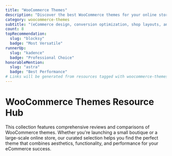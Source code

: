 ```yaml
---
title: "WooCommerce Themes"
description: "Discover the best WooCommerce themes for your online store. From conversion-optimized designs to mobile-first layouts, find the perfect theme for your eCommerce project."
category: woocommerce-themes
subtitle: "(eCommerce design, conversion optimization, shop layouts, and product showcases)"
count: 8
topRecommendation:
  slug: "blocksy"
  badge: "Most Versatile"
runnerUp:
  slug: "kadence"
  badge: "Professional Choice"
honorableMention:
  slug: "astra"
  badge: "Best Performance"
# Links will be generated from resources tagged with woocommerce-themes
---
```


# WooCommerce Themes Resource Hub

This collection features comprehensive reviews and comparisons of WooCommerce themes. Whether you're launching a small boutique or a large-scale online store, our curated selection helps you find the perfect theme that combines aesthetics, functionality, and performance for your eCommerce success.